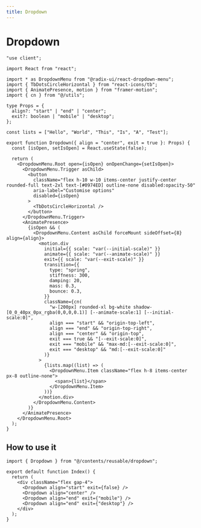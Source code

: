 ```yaml
---
title: Dropdown
---
```


# Dropdown

<Tabs id="clip-path">

<Tab label="Preview">

<ComponentPreview name="ui-dropdown"  />

</Tab>

<Tab label="Code">

```tsx showLineNumbers title="components/dropdown.tsx"
"use client";

import React from "react";

import * as DropdownMenu from "@radix-ui/react-dropdown-menu";
import { TbDotsCircleHorizontal } from "react-icons/tb";
import { AnimatePresence, motion } from "framer-motion";
import { cn } from "@/utils";

type Props = {
  align?: "start" | "end" | "center";
  exit?: boolean | "mobile" | "desktop";
};

const lists = ["Hello", "World", "This", "Is", "A", "Test"];

export function Dropdown({ align = "center", exit = true }: Props) {
  const [isOpen, setIsOpen] = React.useState(false);

  return (
    <DropdownMenu.Root open={isOpen} onOpenChange={setIsOpen}>
      <DropdownMenu.Trigger asChild>
        <button
          className="flex h-10 w-10 items-center justify-center rounded-full text-2xl text-[#0974ED] outline-none disabled:opacity-50"
          aria-label="Customise options"
          disabled={isOpen}
        >
          <TbDotsCircleHorizontal />
        </button>
      </DropdownMenu.Trigger>
      <AnimatePresence>
        {isOpen && (
          <DropdownMenu.Content asChild forceMount sideOffset={8} align={align}>
            <motion.div
              initial={{ scale: "var(--initial-scale)" }}
              animate={{ scale: "var(--animate-scale)" }}
              exit={{ scale: "var(--exit-scale)" }}
              transition={{
                type: "spring",
                stiffness: 300,
                damping: 20,
                mass: 0.3,
                bounce: 0.3,
              }}
              className={cn(
                "w-[200px] rounded-xl bg-white shadow-[0_0_40px_0px_rgba(0,0,0,0.1)] [--animate-scale:1] [--initial-scale:0]",
                align === "start" && "origin-top-left",
                align === "end" && "origin-top-right",
                align === "center" && "origin-top",
                exit === true && "[--exit-scale:0]",
                exit === "mobile" && "max-md:[--exit-scale:0]",
                exit === "desktop" && "md:[--exit-scale:0]"
              )}
            >
              {lists.map((list) => (
                <DropdownMenu.Item className="flex h-8 items-center px-8 outline-none">
                  <span>{list}</span>
                </DropdownMenu.Item>
              ))}
            </motion.div>
          </DropdownMenu.Content>
        )}
      </AnimatePresence>
    </DropdownMenu.Root>
  );
}
```

## How to use it

```tsx showLineNumbers title="index.tsx"
import { Dropdown } from "@/contents/reusable/dropdown";

export default function Index() {
  return (
    <div className="flex gap-4">
      <Dropdown align="start" exit={false} />
      <Dropdown align="center" />
      <Dropdown align="end" exit={"mobile"} />
      <Dropdown align="end" exit={"desktop"} />
    </div>
  );
}
```

</Tab>

</Tabs>